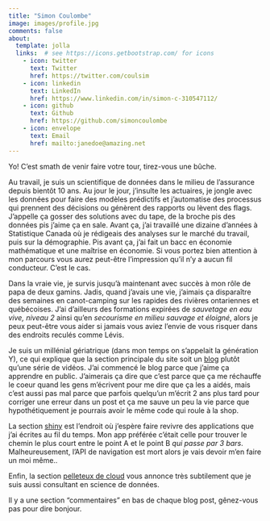 ```yaml
---
title: "Simon Coulombe"
image: images/profile.jpg
comments: false  
about:
  template: jolla
  links:  # see https://icons.getbootstrap.com/ for icons
    - icon: twitter
      text: Twitter
      href: https://twitter.com/coulsim
    - icon: linkedin
      text: LinkedIn
      href: https://www.linkedin.com/in/simon-c-310547112/
    - icon: github
      text: Github
      href: https://github.com/simoncoulombe
    - icon: envelope   
      text: Email
      href: mailto:janedoe@amazing.net
---  
```


Yo!  C'est smath de venir faire votre tour, tirez-vous une bûche.     

Au travail, je suis un scientifique de données dans le milieu de l'assurance depuis bientôt 10 ans.  Au jour le jour, j'insulte les actuaires, je jongle avec les données pour faire des modèles prédictifs et j'automatise des processus qui prennent des décisions ou génèrent des rapports ou lèvent des flags.  J'appelle ça gosser des solutions avec du tape, de la broche pis des données pis j'aime ça en sale.  Avant ça, j'ai travaillé une dizaine d'années à Statistique Canada où je rédigeais des analyses sur le marché du travail, puis sur la démographie.   Pis avant ça, j'ai fait un bacc en économie mathématique et une maîtrise en économie.  Si vous portez bien attention à mon parcours vous aurez peut-être l'impression qu'il n'y a aucun fil conducteur.  C'est le cas.   

Dans la vraie vie, je survis jusqu'à maintenant avec succès à mon rôle de papa de deux gamins.  Jadis, quand j'avais une vie, j'aimais ça disparaître des semaines en canot-camping sur les rapides des rivières ontariennes et québécoises.  J'ai d'ailleurs des formations expirées  de  *sauvetage en eau vive, niveau 2* ainsi qu'en *secourisme en milieu sauvage et éloigné*, alors je peux peut-être vous aider si jamais vous aviez l'envie de vous risquer dans des endroits reculés comme Lévis.  

Je suis un millénial gériatrique (dans mon temps on s'appelait la génération Y), ce qui explique que la section principale du site soit un [blog](blog.qmd) plutôt qu'une série de vidéos.  J'ai commencé le blog parce que j'aime ça apprendre en public.  J'aimerais ça dire que c'est parce que ça me réchauffe le coeur quand les gens m'écrivent pour me dire que ça les a aidés, mais c'est aussi pas mal parce que parfois quelqu'un m'écrit 2 ans plus tard pour corriger une erreur dans un post et ça me sauve un peu la vie parce que hypothétiquement je pourrais avoir le même code qui roule à la shop.  

La section [shiny](shiny.qmd) est l'endroit où j'espère faire revivre des applications que j'ai écrites au fil du temps.   Mon app préférée c'était celle pour trouver le chemin le plus court entre le point A et le point B *qui passe par 3 bars*.  Malheureusement, l'API de navigation est mort alors je vais devoir m'en faire un moi même..

Enfin, la section [pelleteux de cloud](pelleteux.qmd) vous annonce très subtilement que je suis aussi consultant en science de données.  

Il y a une section "commentaires" en bas de chaque blog post, gênez-vous pas pour dire bonjour.  
 

